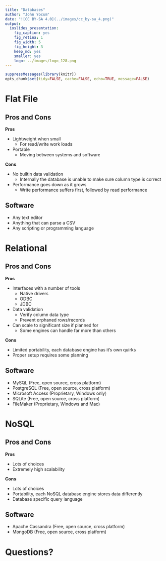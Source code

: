 ```yaml
---
title: "Databases"
author: "John Yocum"
date: "![CC BY-SA 4.0](../images/cc_by-sa_4.png)"
output:
  ioslides_presentation:
    fig_caption: yes
    fig_retina: 1
    fig_width: 5
    fig_height: 3
    keep_md: yes
    smaller: yes
    logo: ../images/logo_128.png
---
```


```r
suppressMessages(library(knitr))
opts_chunk$set(tidy=FALSE, cache=FALSE, echo=TRUE, message=FALSE)
```

# Flat File

## Pros and Cons

**Pros**

- Lightweight when small
    - For read/write work loads
- Portable
    - Moving between systems and software

**Cons**

- No builtin data validation
    - Internally the database is unable to make sure column type is correct
- Performance goes down as it grows
    - Write performance suffers first, followed by read performance

## Software

- Any text editor
- Anything that can parse a CSV
- Any scripting or programming language

# Relational

## Pros and Cons

**Pros**

- Interfaces with a number of tools
    - Native drivers
    - ODBC
    - JDBC
- Data validation
    - Verify column data type
    - Prevent orphaned rows/records
- Can scale to significant size if planned for
    - Some engines can handle far more than others

**Cons**

- Limited portability, each database engine has it's own quirks
- Proper setup requires some planning

## Software

- MySQL (Free, open source, cross platform)
- PostgreSQL (Free, open source, cross platform)
- Microsoft Access (Proprietary, Windows only)
- SQLite (Free, open source, cross platform)
- FileMaker (Proprietary, Windows and Mac)

# NoSQL

## Pros and Cons

**Pros**

- Lots of choices
- Extremely high scalability

**Cons**

- Lots of choices
- Portability, each NoSQL database engine stores data differently
- Database specific query language

## Software

- Apache Cassandra (Free, open source, cross platform)
- MongoDB (Free, open source, cross platform)

# Questions?
